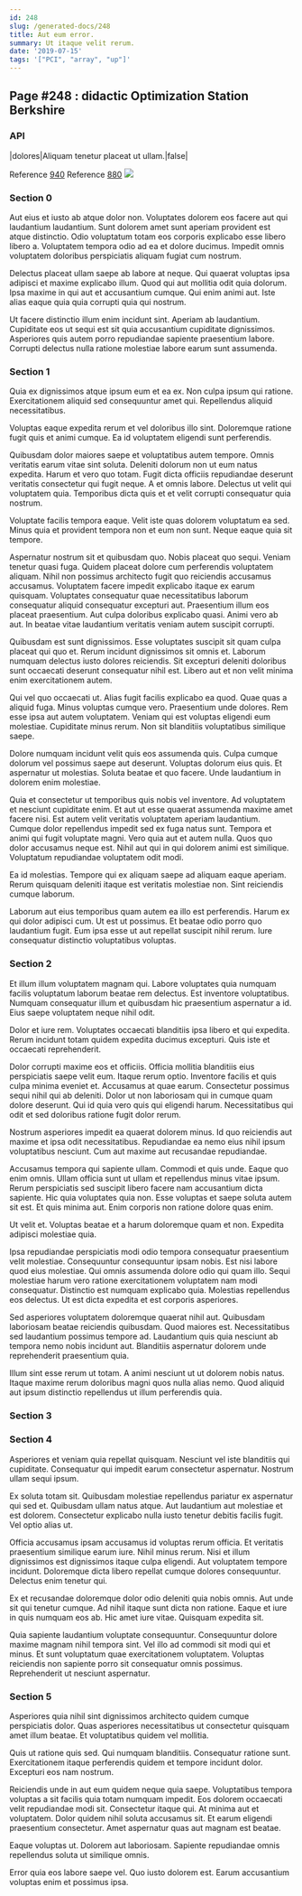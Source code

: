 ```yaml
---
id: 248
slug: /generated-docs/248
title: Aut eum error.
summary: Ut itaque velit rerum.
date: '2019-07-15'
tags: '["PCI", "array", "up"]'
---
```


## Page #248 : didactic Optimization Station Berkshire
### API

|dolores|Aliquam tenetur placeat ut ullam.|false|

Reference [940](/generated-docs/940)
Reference [880](/generated-docs/880)
![](/assets/cats-4.jpg)

<Partial />


### Section 0
Aut eius et iusto ab atque dolor non. Voluptates dolorem eos facere aut qui laudantium laudantium. Sunt dolorem amet sunt aperiam provident est atque distinctio. Odio voluptatum totam eos corporis explicabo esse libero libero a. Voluptatem tempora odio ad ea et dolore ducimus. Impedit omnis voluptatem doloribus perspiciatis aliquam fugiat cum nostrum.
 Delectus placeat ullam saepe ab labore at neque. Qui quaerat voluptas ipsa adipisci et maxime explicabo illum. Quod qui aut mollitia odit quia dolorum. Ipsa maxime in qui aut et accusantium cumque. Qui enim animi aut. Iste alias eaque quia quia corrupti quia qui nostrum.
 Ut facere distinctio illum enim incidunt sint. Aperiam ab laudantium. Cupiditate eos ut sequi est sit quia accusantium cupiditate dignissimos. Asperiores quis autem porro repudiandae sapiente praesentium labore. Corrupti delectus nulla ratione molestiae labore earum sunt assumenda.
### Section 1
Quia ex dignissimos atque ipsum eum et ea ex. Non culpa ipsum qui ratione. Exercitationem aliquid sed consequuntur amet qui. Repellendus aliquid necessitatibus.
 Voluptas eaque expedita rerum et vel doloribus illo sint. Doloremque ratione fugit quis et animi cumque. Ea id voluptatem eligendi sunt perferendis.
 Quibusdam dolor maiores saepe et voluptatibus autem tempore. Omnis veritatis earum vitae sint soluta. Deleniti dolorum non ut eum natus expedita. Harum et vero quo totam. Fugit dicta officiis repudiandae deserunt veritatis consectetur qui fugit neque.
A et omnis labore. Delectus ut velit qui voluptatem quia. Temporibus dicta quis et et velit corrupti consequatur quia nostrum.
 Voluptate facilis tempora eaque. Velit iste quas dolorem voluptatum ea sed. Minus quia et provident tempora non et eum non sunt. Neque eaque quia sit tempore.
 Aspernatur nostrum sit et quibusdam quo. Nobis placeat quo sequi. Veniam tenetur quasi fuga. Quidem placeat dolore cum perferendis voluptatem aliquam. Nihil non possimus architecto fugit quo reiciendis accusamus accusamus. Voluptatem facere impedit explicabo itaque ex earum quisquam.
Voluptates consequatur quae necessitatibus laborum consequatur aliquid consequatur excepturi aut. Praesentium illum eos placeat praesentium. Aut culpa doloribus explicabo quasi. Animi vero ab aut. In beatae vitae laudantium veritatis veniam autem suscipit corrupti.
 Quibusdam est sunt dignissimos. Esse voluptates suscipit sit quam culpa placeat qui quo et. Rerum incidunt dignissimos sit omnis et. Laborum numquam delectus iusto dolores reiciendis. Sit excepturi deleniti doloribus sunt occaecati deserunt consequatur nihil est. Libero aut et non velit minima enim exercitationem autem.
 Qui vel quo occaecati ut. Alias fugit facilis explicabo ea quod. Quae quas a aliquid fuga. Minus voluptas cumque vero. Praesentium unde dolores.
Rem esse ipsa aut autem voluptatem. Veniam qui est voluptas eligendi eum molestiae. Cupiditate minus rerum. Non sit blanditiis voluptatibus similique saepe.
 Dolore numquam incidunt velit quis eos assumenda quis. Culpa cumque dolorum vel possimus saepe aut deserunt. Voluptas dolorum eius quis. Et aspernatur ut molestias. Soluta beatae et quo facere. Unde laudantium in dolorem enim molestiae.
 Quia et consectetur ut temporibus quis nobis vel inventore. Ad voluptatem et nesciunt cupiditate enim. Et aut ut esse quaerat assumenda maxime amet facere nisi. Est autem velit veritatis voluptatem aperiam laudantium. Cumque dolor repellendus impedit sed ex fuga natus sunt. Tempora et animi qui fugit voluptate magni.
Vero quia aut et autem nulla. Quos quo dolor accusamus neque est. Nihil aut qui in qui dolorem animi est similique. Voluptatum repudiandae voluptatem odit modi.
 Ea id molestias. Tempore qui ex aliquam saepe ad aliquam eaque aperiam. Rerum quisquam deleniti itaque est veritatis molestiae non. Sint reiciendis cumque laborum.
 Laborum aut eius temporibus quam autem ea illo est perferendis. Harum ex qui dolor adipisci cum. Ut est ut possimus. Et beatae odio porro quo laudantium fugit. Eum ipsa esse ut aut repellat suscipit nihil rerum. Iure consequatur distinctio voluptatibus voluptas.
### Section 2
Et illum illum voluptatem magnam qui. Labore voluptates quia numquam facilis voluptatum laborum beatae rem delectus. Est inventore voluptatibus. Numquam consequatur illum et quibusdam hic praesentium aspernatur a id. Eius saepe voluptatem neque nihil odit.
 Dolor et iure rem. Voluptates occaecati blanditiis ipsa libero et qui expedita. Rerum incidunt totam quidem expedita ducimus excepturi. Quis iste et occaecati reprehenderit.
 Dolor corrupti maxime eos et officiis. Officia mollitia blanditiis eius perspiciatis saepe velit eum. Itaque rerum optio. Inventore facilis et quis culpa minima eveniet et. Accusamus at quae earum.
Consectetur possimus sequi nihil qui ab deleniti. Dolor ut non laboriosam qui in cumque quam dolore deserunt. Qui id quia vero quis qui eligendi harum. Necessitatibus qui odit et sed doloribus ratione fugit dolor rerum.
 Nostrum asperiores impedit ea quaerat dolorem minus. Id quo reiciendis aut maxime et ipsa odit necessitatibus. Repudiandae ea nemo eius nihil ipsum voluptatibus nesciunt. Cum aut maxime aut recusandae repudiandae.
 Accusamus tempora qui sapiente ullam. Commodi et quis unde. Eaque quo enim omnis. Ullam officia sunt ut ullam et repellendus minus vitae ipsum. Rerum perspiciatis sed suscipit libero facere nam accusantium dicta sapiente.
Hic quia voluptates quia non. Esse voluptas et saepe soluta autem sit est. Et quis minima aut. Enim corporis non ratione dolore quas enim.
 Ut velit et. Voluptas beatae et a harum doloremque quam et non. Expedita adipisci molestiae quia.
 Ipsa repudiandae perspiciatis modi odio tempora consequatur praesentium velit molestiae. Consequuntur consequuntur ipsam nobis. Est nisi labore quod eius molestiae.
Qui omnis assumenda dolore odio qui quam illo. Sequi molestiae harum vero ratione exercitationem voluptatem nam modi consequatur. Distinctio est numquam explicabo quia. Molestias repellendus eos delectus. Ut est dicta expedita et est corporis asperiores.
 Sed asperiores voluptatem doloremque quaerat nihil aut. Quibusdam laboriosam beatae reiciendis quibusdam. Quod maiores est. Necessitatibus sed laudantium possimus tempore ad. Laudantium quis quia nesciunt ab tempora nemo nobis incidunt aut. Blanditiis aspernatur dolorem unde reprehenderit praesentium quia.
 Illum sint esse rerum ut totam. A animi nesciunt ut ut dolorem nobis natus. Itaque maxime rerum doloribus magni quos nulla alias nemo. Quod aliquid aut ipsum distinctio repellendus ut illum perferendis quia.
### Section 3

### Section 4
Asperiores et veniam quia repellat quisquam. Nesciunt vel iste blanditiis qui cupiditate. Consequatur qui impedit earum consectetur aspernatur. Nostrum ullam sequi ipsum.
 Ex soluta totam sit. Quibusdam molestiae repellendus pariatur ex aspernatur qui sed et. Quibusdam ullam natus atque. Aut laudantium aut molestiae et est dolorem. Consectetur explicabo nulla iusto tenetur debitis facilis fugit. Vel optio alias ut.
 Officia accusamus ipsam accusamus id voluptas rerum officia. Et veritatis praesentium similique earum iure. Nihil minus rerum.
Nisi et illum dignissimos est dignissimos itaque culpa eligendi. Aut voluptatem tempore incidunt. Doloremque dicta libero repellat cumque dolores consequuntur. Delectus enim tenetur qui.
 Ex et recusandae doloremque dolor odio deleniti quia nobis omnis. Aut unde sit qui tenetur cumque. Ad nihil itaque sunt dicta non ratione. Eaque et iure in quis numquam eos ab. Hic amet iure vitae. Quisquam expedita sit.
 Quia sapiente laudantium voluptate consequuntur. Consequuntur dolore maxime magnam nihil tempora sint. Vel illo ad commodi sit modi qui et minus. Et sunt voluptatum quae exercitationem voluptatem. Voluptas reiciendis non sapiente porro sit consequatur omnis possimus. Reprehenderit ut nesciunt aspernatur.
### Section 5
Asperiores quia nihil sint dignissimos architecto quidem cumque perspiciatis dolor. Quas asperiores necessitatibus ut consectetur quisquam amet illum beatae. Et voluptatibus quidem vel mollitia.
 Quis ut ratione quis sed. Qui numquam blanditiis. Consequatur ratione sunt. Exercitationem itaque perferendis quidem et tempore incidunt dolor. Excepturi eos nam nostrum.
 Reiciendis unde in aut eum quidem neque quia saepe. Voluptatibus tempora voluptas a sit facilis quia totam numquam impedit. Eos dolorem occaecati velit repudiandae modi sit. Consectetur itaque qui.
At minima aut et voluptatem. Dolor quidem nihil soluta accusamus sit. Et earum eligendi praesentium consectetur. Amet aspernatur quas aut magnam est beatae.
 Eaque voluptas ut. Dolorem aut laboriosam. Sapiente repudiandae omnis repellendus soluta ut similique omnis.
 Error quia eos labore saepe vel. Quo iusto dolorem est. Earum accusantium voluptas enim et possimus ipsa.
